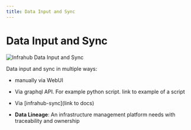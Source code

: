 ```yaml
---
title: Data Input and Sync
---
```


# Data Input and Sync

![Infrahub Data Input and Sync](./../../media/design-data.png)

Data input and sync in multiple ways:

- manually via WebUI
- Via graphql API. For example python script. link to example of a script
- Via [infrahub-sync](link to docs)

- **Data Lineage**: An infrastructure management platform needs with traceability and ownership
